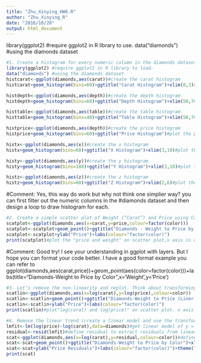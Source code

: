 ```yaml
---
title: "Zhu_Xinying_HW6.R"
author: "Zhu_Xinying_R"
date: "2016/10/20"
output: html_document
---
```


library(ggplot2) #require ggplot2 in R library to use.
data("diamonds") #using the diamonds dataset
```r
#1. Create a histogram for every numeric column in the diamonds dataset.
library(ggplot2) #require ggplot2 in R library to load.
data("diamonds") #using the diamonds dataset
histcarat<-ggplot(diamonds,aes(carat))#create the carat histogram 
histcarat+geom_histogram(bins=60)+ggtitle("Carat Histogram")+xlim(0,3)#plot the carat histogram,also named Carat Histogram. using xlim to remove the outliers that out of 0 to 3.

histdepth<-ggplot(diamonds,aes(depth))#create the depth histogram
histdepth+geom_histogram(bins=60)+ggtitle("Depth Histogram")+xlim(50,70)#plot the depth histogram,also named Depth Histogram. using xlim to remove the outliers that out of 50 to 70.

histtable<-ggplot(diamonds,aes(table))#create the table histogram
histtable+geom_histogram(bins=40)+ggtitle("Table Histogram")+xlim(50,70)#plot the table histogram,also named Table Histogram. using xlim to remove the outliers that out of 50 to 70.

histprice<-ggplot(diamonds,aes(depth))#create the price histogram
histprice+geom_histogram(bins=60)+ggtitle("Price Histogram")#plot the price histogram,also named Price Histogram. 

histx<-ggplot(diamonds,aes(x))#create the x histogram
histx+geom_histogram(bins=60)+ggtitle("X Histogram")+xlim(3,10)#plot the x histogram,also named X Histogram. using xlim to remove the outliers that out of 3 to 10.

histy<-ggplot(diamonds,aes(y))#create the y histogram
histy+geom_histogram(bins=180)+ggtitle("Y Histogram")+xlim(3,10)#plot the y histogram,also named Y Histogram. using xlim to remove the outliers that out of 3 to 10.

histz<-ggplot(diamonds,aes(z))#create the z histogram
histz+geom_histogram(bins=60)+ggtitle("Z Histogram")+xlim(2,6)#plot the z histogram,also named Z Histogram. using xlim to remove the outliers that out of 2 to 6.
```

#Comment: Yes, this way do work but why not think one simplier way? you can first filter out the numeric columns in the 
#diamonds dataset and then design a loop to draw histogram for each.

```r
#2. Create a simple scatter plot of Weight (“Carat”) and Price using Color (the “Color” column in the diamonds dataframe) as a facet.
scatplot<-ggplot(diamonds,aes(x=carat,y=price,colour=factor(color)))
scatplot<-scatplot+geom_point()+ggtitle("Diamonds - Weight to Price by Color") + xlab("Weight")
scatplot<-scatplot+ylab("Price")+labs(colour="factor(color)")
print(scatplot)#plot the "price and weight" on scatter plot,x axis is carat, y axis is price. and colour to color, using color as facet. using geom_point for scatter plot.

```
#Comment: Good try! I see your understanding in ggplot with layers. But I hope you can format your code better. I have a good format example you can refer to
ggplot(diamonds,aes(carat,price))+geom_point(aes(color=factor(color)))+labs(title="Diamonds-Weight to Price by Color",x='Weight',y='Price')

```r
#3. Let’s remove the non-linearity and replot. Think about transforming both price and weight. Given that we are working with dollars (Price); the first transformation we might try is the natural log. Add the transformed columns to the dataframe and replot.
scatlin<-ggplot(diamonds,aes(x=log(carat),y=log(price),colour=color))
scatlin<-scatlin+geom_point()+ggtitle("Diamonds-Weight to Price (Liner)")+xlab("Weight")
scatlin<-scatlin+ylab("Price")+labs(colour="factor(color)")
print(scatlin)#plot"log(carat) and log(price)" on scatter plot. x axis is log(carat), y axis is log(price). using color as facet, and geom_point for scatter plot.
```

```r
#4. Remove the linear trend (create a linear model and use the transformed weight on the x-axis and the residuals on the y-axis). If there is a relationship that can be modeled with a linear regression model, then the residuals should be randomly distributed. The resulting plot visually indicates there is possibly some heteroscedasticity to manage.
lmfit<-lm(log(price)~log(carat),data=diamonds)#get linear model of y = log(price) to x = log(carat) 
residual<-resid(lmfit)#define residual to extract residuals from linear model
scat<-ggplot(diamonds,aes(x=log(carat),y=residual,colour=color))#define scat to be a ggplot object. x axis is log(carat), y axis is residual.colour to color.
scat<-scat+geom_point()+ggtitle("Diamonds-Weight to Price by Color")+xlab("Weight") #plot the graph, and change the title, x axis, y axis. using geom_point for the scatter plot, and kay as appropriate.
scat<-scat+ylab("Price Residuals")+labs(colour="factor(color)")+theme(legend.position="top")#move the legend to the top of the scatter plot
print(scat)
```
